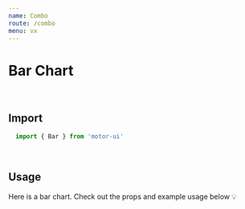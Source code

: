 ```yaml
---
name: Combo
route: /combo
menu: vx
---
```


<h1 style={{ margin: '0px' }}>Bar Chart</h1>

<br />

## Import

```javascript
  import { Bar } from 'motor-ui'
```
<br />

## Usage

Here is a bar chart.
Check out the props and example usage below 💡


<Playground>
<Motor  
 config={config}>  
  <Filter label='CanonicalDate' dimension={['CanonicalDate']} />
  <Filter label='Forcast Day' dimension={['Forcast Day']} />
    <Combo // width={750} height={400}  events={true}
    colorTheme="bio"
      cols={[
      { qField: 'CanonicalDate', qLabel: 'CanonicalDate' },
      { qField: '=Sum([Hours])', qLabel: 'Hours' },
      { qField: '=Sum([Forcast Day])', qLabel: 'Forecast Day' },
    ]}/>
  </Motor>
</Playground>

